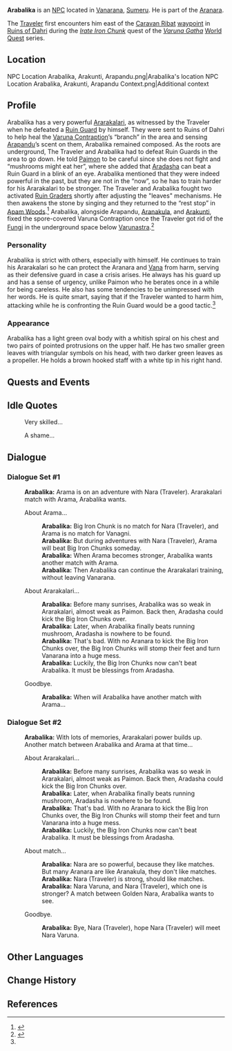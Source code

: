 {{Meta
|missing_NPC_profile  = yes
}}
{{Character Infobox
|type             = NPC
|image            = NPC Arabalika.png
|region           = Sumeru
|affiliation      = Aranara
|title            = 

|ancestry         = <!-- Clan/family -->
|father           = 
|mother           = 
|spouse           = 
|sibling          = 
|child            = 
|relative         = 

|dialoguereward   = 
}}
'''Arabalika''' is an [[NPC]] located in [[Vanarana]], [[Sumeru]]. He is part of the [[Aranara]].

The [[Traveler]] first encounters him east of the [[Caravan Ribat]] [[Teleport Waypoint|waypoint]] in [[Ruins of Dahri]] during the [[Irate Iron Chunk|''Irate Iron Chunk'']] quest of the [[Varuna Gatha (Quest)|''Varuna Gatha'']] [[World Quest]] series.

==Location==
<gallery>
NPC Location Arabalika, Arakunti, Arapandu.png|Arabalika's location
NPC Location Arabalika, Arakunti, Arapandu Context.png|Additional context
</gallery>

==Profile==
Arabalika has a very powerful [[Mystic Arts in Teyvat#Ararakalari|Ararakalari]], as witnessed by the Traveler when he defeated a [[Ruin Guard]] by himself. They were sent to Ruins of Dahri to help heal the [[Varuna Contraption]]’s “branch” in the area and sensing [[Arapandu]]’s scent on them, Arabalika remained composed. As the roots are underground, The Traveler and Arabalika had to defeat Ruin Guards in the area to go down. He told [[Paimon]] to be careful since she does not fight and “mushrooms might eat her”, where she added that [[Aradasha]] can beat a Ruin Guard in a blink of an eye. Arabalika mentioned that they were indeed powerful in the past, but they are not in the “now”, so he has to train harder for his Ararakalari to be stronger. The Traveler and Arabalika fought two activated [[Ruin Grader|Ruin Graders]] shortly after adjusting the "leaves" mechanisms. He then awakens the stone by singing and they returned to the “rest stop” in [[Apam Woods]].<ref name=":0">{{Ref/Quest|Irate Iron Chunk}}</ref> Arabalika, alongside Arapandu, [[Aranakula]], and [[Arakunti]], fixed the spore-covered Varuna Contraption once the Traveler got rid of the [[Fungus|Fungi]] in the underground space below [[Viewpoint/Varunastra|Varunastra]].<ref>{{Ref/Quest|Varuna Gatha}}</ref>

===Personality===
Arabalika is strict with others, especially with himself. He continues to train his Ararakalari so he can protect the Aranara and [[Aranara Language|Vana]] from harm, serving as their defensive guard in case a crisis arises. He always has his guard up and has a sense of urgency, unlike Paimon who he berates once in a while for being careless. He also has some tendencies to be unimpressed with her words. He is quite smart, saying that if the Traveler wanted to harm him, attacking while he is confronting the Ruin Guard would be a good tactic.<ref name=":0" />

===Appearance===
Arabalika has a light green oval body with a whitish spiral on his chest and two pairs of pointed protrusions on the upper half. He has two smaller green leaves with triangular symbols on his head, with two darker green leaves as a propeller. He holds a brown hooked staff with a white tip in his right hand.

==Quests and Events==
{{Quests and Events}}

==Idle Quotes==
{{Dialogue start}}
: {{DIcon|Idle}} Very skilled...
: {{DIcon|Idle}} A shame...
{{Dialogue end}}

==Dialogue==
===Dialogue Set #1===
{{Dialogue start}}
:'''Arabalika:''' Arama is on an adventure with Nara (Traveler). Ararakalari match with Arama, Arabalika wants.
:{{DIcon}} About Arama...
::'''Arabalika:''' Big Iron Chunk is no match for Nara (Traveler), and Arama is no match for Vanagni.
::'''Arabalika:''' But during adventures with Nara (Traveler), Arama will beat Big Iron Chunks someday.
::'''Arabalika:''' When Arama becomes stronger, Arabalika wants another match with Arama.
::'''Arabalika:''' Then Arabalika can continue the Ararakalari training, without leaving Vanarana.
:{{DIcon}} About Ararakalari...
::'''Arabalika:''' Before many sunrises, Arabalika was so weak in Ararakalari, almost weak as Paimon. Back then, Aradasha could kick the Big Iron Chunks over.
::'''Arabalika:''' Later, when Arabalika finally beats running mushroom, Aradasha is nowhere to be found.
::'''Arabalika:''' That's bad. With no Aranara to kick the Big Iron Chunks over, the Big Iron Chunks will stomp their feet and turn Vanarana into a huge mess.
::'''Arabalika:''' Luckily, the Big Iron Chunks now can't beat Arabalika. It must be blessings from Aradasha.
:{{DIcon}} Goodbye.
::'''Arabalika:''' When will Arabalika have another match with Arama...
{{Dialogue end}}

===Dialogue Set #2===
{{Dialogue start}}
:'''Arabalika:''' With lots of memories, Ararakalari power builds up. Another match between Arabalika and Arama at that time...
:{{DIcon}} About Ararakalari...
::'''Arabalika:''' Before many sunrises, Arabalika was so weak in Ararakalari, almost weak as Paimon. Back then, Aradasha could kick the Big Iron Chunks over.
::'''Arabalika:''' Later, when Arabalika finally beats running mushroom, Aradasha is nowhere to be found.
::'''Arabalika:''' That's bad. With no Aranara to kick the Big Iron Chunks over, the Big Iron Chunks will stomp their feet and turn Vanarana into a huge mess.
::'''Arabalika:''' Luckily, the Big Iron Chunks now can't beat Arabalika. It must be blessings from Aradasha.
:{{DIcon}} About match...
::'''Arabalika:''' Nara are so powerful, because they like matches. But many Aranara are like Aranakula, they don't like matches.
::'''Arabalika:''' Nara (Traveler) is strong, should like matches.
::'''Arabalika:''' Nara Varuna, and Nara (Traveler), which one is stronger? A match between Golden Nara, Arabalika wants to see.
:{{DIcon}} Goodbye.
::'''Arabalika:''' Bye, Nara (Traveler), hope Nara (Traveler) will meet Nara Varuna.
{{Dialogue end}}
<!--
==Trivia==
* 
-->

==Other Languages==
{{Other Languages
|default_hidden = 1
|en      = Arabalika
|zhs     = 兰百梨迦
|zhs_rm  = Lánbǎilíjiā
|zht     = 蘭百梨迦
|zht_rm  = Lánbǎilíjiā
|ja      = アランバリカ
|ja_rm   = Aranbarika
|ko      = 아란바리카
|ko_rm   = Aranbarika
|es      = Arabalika
|fr      = Arabalika
|ru      = Арабалика
|th      = Arabalika
|vi      = Arabalika
|de      = Arabalika
|id      = Arabalika
|pt      = Arabalika
|tr      = Arabalika
|it      = Arabalika
}}

==Change History==
{{Change History|3.0}}

==References==
{{Reflist}}
